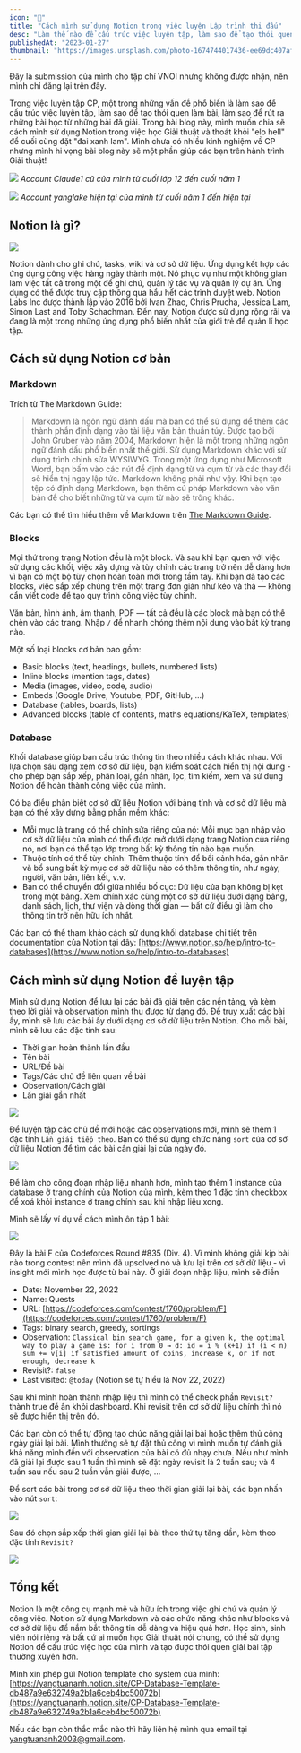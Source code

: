 ```yaml
---
icon: "📝"
title: "Cách mình sử dụng Notion trong việc luyện Lập trình thi đấu"
desc: "Làm thế nào để cấu trúc việc luyện tập, làm sao để tạo thói quen làm bài, làm sao để rút ra những bài học từ những bài đã giải bằng Notion. "
publishedAt: "2023-01-27"
thumbnail: "https://images.unsplash.com/photo-1674744017436-ee69dc407af7?ixlib=rb-4.0.3&ixid=MnwxMjA3fDB8MHxlZGl0b3JpYWwtZmVlZHw0fHx8ZW58MHx8fHw%3D&auto=format&fit=crop&w=500&q=60"
---
```

Đây là submission của mình cho tập chí VNOI nhưng không được nhận, nên mình chỉ đăng lại trên đây.

Trong việc luyện tập CP, một trong những vấn đề phổ biến là làm sao để cấu trúc việc luyện tập, làm sao để tạo thói quen làm bài, làm sao để rút ra những bài học từ những bài đã giải. Trong bài blog này, mình muốn chia sẽ cách mình sử dụng Notion trong việc học Giải thuật và thoát khỏi "elo hell" để cuối cùng đặt "đai xanh lam". Mình chưa có nhiều kinh nghiệm về CP nhưng mình hi vọng bài blog này sẽ một phần giúp các bạn trên hành trình Giải thuật!

![](https://i.imgur.com/MEwbwdk.png)
*Account Claude1 cũ của mình từ cuối lớp 12 đến cuối năm 1*

![](https://i.imgur.com/2PzUFEy.png)
*Account yanglake hiện tại của mình từ cuối năm 1 đến hiện tại*


## Notion là gì?
![](https://i.imgur.com/dcexYz7.png)

Notion dành cho ghi chú, tasks, wiki và cơ sở dữ liệu. Ứng dụng kết hợp các ứng dụng công việc hàng ngày thành một. Nó phục vụ như một không gian làm việc tất cả trong một để ghi chú, quản lý tác vụ và quản lý dự án. Ứng dụng có thể được truy cập thông qua hầu hết các trình duyệt web. 
Notion Labs Inc được thành lập vào 2016 bởi Ivan Zhao, Chris Prucha, Jessica Lam, Simon Last and Toby Schachman. Đến nay, Notion được sử dụng rộng rãi và đang là một trong những ứng dụng phổ biến nhất của giới trẻ để quản lí học tập.

## Cách sử dụng Notion cơ bản
### Markdown
Trích từ The Markdown Guide:
> Markdown là ngôn ngữ đánh dấu mà bạn có thể sử dụng để thêm các thành phần định dạng vào tài liệu văn bản thuần túy. Được tạo bởi John Gruber vào năm 2004, Markdown hiện là một trong những ngôn ngữ đánh dấu phổ biến nhất thế giới.
> Sử dụng Markdown khác với sử dụng trình chỉnh sửa WYSIWYG. Trong một ứng dụng như Microsoft Word, bạn bấm vào các nút để định dạng từ và cụm từ và các thay đổi sẽ hiển thị ngay lập tức. Markdown không phải như vậy. Khi bạn tạo tệp có định dạng Markdown, bạn thêm cú pháp Markdown vào văn bản để cho biết những từ và cụm từ nào sẽ trông khác.

Các bạn có thể tìm hiểu thêm về Markdown trên [The Markdown Guide](https://www.markdownguide.org/).

### Blocks
Mọi thứ trong trang Notion đều là một block. Và sau khi bạn quen với việc sử dụng các khối, việc xây dựng và tùy chỉnh các trang trở nên dễ dàng hơn vì bạn có một bộ tùy chọn hoàn toàn mới trong tầm tay. Khi bạn đã tạo các blocks, việc sắp xếp chúng trên một trang đơn giản như kéo và thả — không cần viết code để tạo quy trình công việc tùy chỉnh.

Văn bản, hình ảnh, âm thanh, PDF — tất cả đều là các block mà bạn có thể chèn vào các trang. Nhập `/` để nhanh chóng thêm nội dung vào bất kỳ trang nào.

Một số loại blocks cơ bản bao gồm:
* Basic blocks (text, headings, bullets, numbered lists)
* Inline blocks (mention tags, dates)
* Media (images, video, code, audio)
* Embeds (Google Drive, Youtube, PDF, GitHub, ...)
* Database (tables, boards, lists)
* Advanced blocks (table of contents, maths equations/KaTeX, templates)

### Database
Khối database giúp bạn cấu trúc thông tin theo nhiều cách khác nhau. Với lựa chọn sáu dạng xem cơ sở dữ liệu, bạn kiểm soát cách hiển thị nội dung - cho phép bạn sắp xếp, phân loại, gắn nhãn, lọc, tìm kiếm, xem và sử dụng Notion để hoàn thành công việc của mình.

Có ba điều phân biệt cơ sở dữ liệu Notion với bảng tính và cơ sở dữ liệu mà bạn có thể xây dựng bằng phần mềm khác:
* Mỗi mục là trang có thể chỉnh sửa riêng của nó: Mỗi mục bạn nhập vào cơ sở dữ liệu của mình có thể được mở dưới dạng trang Notion của riêng nó, nơi bạn có thể tạo lớp trong bất kỳ thông tin nào bạn muốn. 
* Thuộc tính có thể tùy chỉnh: Thêm thuộc tính để bối cảnh hóa, gắn nhãn và bổ sung bất kỳ mục cơ sở dữ liệu nào có thêm thông tin, như ngày, người, văn bản, liên kết, v.v.
* Bạn có thể chuyển đổi giữa nhiều bố cục: Dữ liệu của bạn không bị kẹt trong một bảng. Xem chính xác cùng một cơ sở dữ liệu dưới dạng bảng, danh sách, lịch, thư viện và dòng thời gian — bất cứ điều gì làm cho thông tin trở nên hữu ích nhất.

Các bạn có thể tham khảo cách sử dụng khối database chi tiết trên documentation của Notion tại đây: [https://www.notion.so/help/intro-to-databases](https://www.notion.so/help/intro-to-databases)

## Cách mình sử dụng Notion để luyện tập
Mình sử dụng Notion để lưu lại các bải đã giải trên các nền tảng, và kèm theo lời giải và observation mình thu được từ dạng đó. Để truy xuất các bài ấy, mình sẽ lưu các bài ấy dưới dạng cơ sở dữ liệu trên Notion.
Cho mỗi bài, mình sẽ lưu các đặc tính sau:
* Thời gian hoàn thành lần đầu
* Tên bài
* URL/Đề bài
* Tags/Các chủ đề liên quan về bài
* Observation/Cách giải
* Lần giải gần nhất

![](https://i.imgur.com/MV9XWqN.png)


Để luyện tập các chủ đề mới hoặc các observations mới, mình sẽ thêm 1 đặc tính `Lần giải tiếp theo`. Bạn có thể sử dụng chức năng `sort` của cơ sở dữ liệu Notion để tìm các bài cần giải lại của ngày đó. 

![](https://i.imgur.com/G11AQ7y.png)


Để làm cho công đoạn nhập liệu nhanh hơn, mình tạo thêm 1 instance của database ở trang chính của Notion của mình, kèm theo 1 đặc tính checkbox để xoá khỏi instance ở trang chính sau khi nhập liệu xong. 

Mình sẽ lấy ví dụ về cách mình ôn tập 1 bài:

![](https://i.imgur.com/6LnWNHn.png)

Đây là bài F của Codeforces Round #835 (Div. 4). Vì mình không giải kịp bài nào trong contest nên mình đã upsolved nó và lưu lại trên cơ sở dữ liệu - vì insight mới mình học được từ bài này. Ở giải đoạn nhập liệu, mình sẽ điền
* Date: November 22, 2022
* Name: Quests
* URL: [https://codeforces.com/contest/1760/problem/F](https://codeforces.com/contest/1760/problem/F)
* Tags: binary search, greedy, sortings
* Observation: 
    `Classical bin search game, for a given k, the optimal way to play a game is:
for i from 0 → d:
    id = i % (k+1)
    if (i < n) sum += v[i]
if satisfied amount of coins, increase k, or if not enough, decrease k`
* Revisit?: `false`
* Last visited: `@today` (Notion sẽ tự hiểu là Nov 22, 2022)

Sau khi mình hoàn thành nhập liệu thì mình có thể check phần `Revisit?` thành true để ẩn khỏi dashboard. Khi revisit trên cơ sở dữ liệu chính thì nó sẽ được hiển thị trên đó. 

Các bạn còn có thể tự động tạo chức năng giải lại bài hoặc thêm thủ công ngày giải lại bài. Mình thưởng sẽ tự đặt thủ công vì mình muốn tự đánh giá khả năng mình đến với observation của bài có đủ nhạy chưa. Nếu như mình đã giải lại được sau 1 tuần thì mình sẽ đặt ngày revisit là 2 tuần sau; và 4 tuần sau nếu sau 2 tuần vẫn giải được, ...

Để sort các bài trong cơ sở dữ liệu theo thời gian giải lại bài, các bạn nhấn vào nút `sort`:

![](https://i.imgur.com/EJu7Wcq.png)

Sau đó chọn sắp xếp thời gian giải lại bài theo thứ tự tăng dần, kèm theo đặc tính `Revisit?`

![](https://i.imgur.com/hH4y9KS.png)

## Tổng kết
Notion là một công cụ mạnh mẽ và hữu ích trong việc ghi chú và quản lý công việc. Notion sử dụng Markdown và các chức năng khác như blocks và cơ sở dữ liệu để nắm bắt thông tin dễ dàng và hiệu quả hơn. Học sinh, sinh viên nói riêng và bất cứ ai muốn học Giải thuật nói chung, có thể sử dụng Notion để cấu trúc việc học của mình và tạo được thói quen giải bài tập thường xuyên hơn.

Mình xin phép gửi Notion template cho system của mình: [https://yangtuananh.notion.site/CP-Database-Template-db487a9e632749a2b1a6ceb4bc50072b](https://yangtuananh.notion.site/CP-Database-Template-db487a9e632749a2b1a6ceb4bc50072b)

Nếu các bạn còn thắc mắc nào thì hãy liên hệ mình qua email tại [yangtuananh2003@gmail.com](mailto:yangtuananh2003@gmail.com).